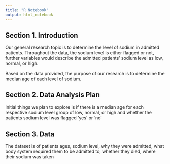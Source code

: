 ```yaml
---
title: "R Notebook"
output: html_notebook
---
```



## Section 1. Introduction
Our general research topic is to determine the level of sodium in admitted patients. Throughout the data, the sodium level is either flagged or not, further variables would describe the admitted patients' sodium level as low, normal, or high.

Based on the data provided, the purpose of our research is to determine the median age of each level of sodium.

## Section 2. Data Analysis Plan
Initial things we plan to explore is if there is a median age for each respective sodium level group of low, normal, or high and whether the patients sodium level was flagged 'yes' or 'no'

## Section 3. Data
The dataset is of patients ages, sodium level, why they were admitted, what body system required them to be admitted to, whether they died, where their sodium was taken
